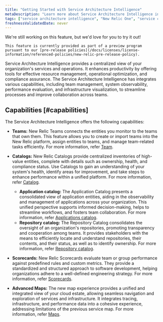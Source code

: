 ```yaml
---
title: "Getting Started with Service Architecture Intelligence"
metaDescription: "Learn more about Service Architecture Intelligence in New Relic One."
tags: ["service architecture intelligence", "New Relic One", "service catalog", "scorecards", "catalog", "inventory catalog", "repository catalog", "team"]
freshnessValidatedDate: never
---
```



<Callout title="preview">
    We're still working on this feature, but we'd love for you to try it out!

    This feature is currently provided as part of a preview program pursuant to our [pre-release policies](/docs/licenses/license-information/referenced-policies/new-relic-pre-release-policy).
</Callout>


Service Architecture Intelligence provides a centralized view of your organization's services and operations. It enhances productivity by offering tools for effective resource management, operational optimization, and compliance assurance. The Service Architecture Intelligence has integrates various capabilities, including team management, system observability, performance evaluation, and infrastructure visualization, to streamline processes and improve collaboration across teams.

## Capabilities [#capabilities]

The Service Architecture Intelligence offers the following capabilities:

- **Teams:** New Relic Teams connects the entities you monitor to the teams that own them. This feature allows you to create or import teams into the New Relic platform, assign entities to teams, and manage team-related tasks efficiently. For more information, refer [Team](/docs/service-architecture-intelligence/teams/teams).

- **Catalogs:** New Relic Catalogs provide centralized inventories of high-value entities, complete with details such as ownership, health, and compliance status. Use Catalogs to gain an understanding of your system's health, identify areas for improvement, and take steps to enhance performance within a unified platform. For more information, refer [Catalog](/docs/service-architecture-intelligence/catalogs/catalogs).

    - **Application catalog:** The Application Catalog presents a consolidated view of application entities, aiding in the observability and management of applications across your organization. This unified perspective supports informed decision-making, helps to streamline workflows, and fosters team collaboration. For more information, refer [Applications catalog](/docs/service-architecture-intelligence/catalogs/applications-catalog).
    - **Repository catalog:** The Repository Catalog consolidates the oversight of an organization's repositories, promoting transparency and cooperation among teams. It provides stakeholders with the means to efficiently locate and understand repositories, their contents, and their status, as well as to identify ownership. For more information, refer [Repository catalog](/docs/service-architecture-intelligence/catalogs/repositoryCatalog).

- **Scorecards:** New Relic Scorecards evaluate team or group performance against predefined rules and custom metrics. They provide a standardized and structured approach to software development, helping organizations adhere to a well-defined engineering strategy. For more information, refer [Scorecards](/docs/service-architecture-intelligence/scorecards/getting-started).

- **Advanced Maps:** The new map experience provides a unified and integrated view of your cloud estate, allowing seamless navigation and exploration of services and infrastructure. It integrates tracing, infrastructure, and performance data into a cohesive experience, addressing limitations of the previous service map. For more information, refer [Maps](/docs/service-architecture-intelligence/maps/advanced-maps).